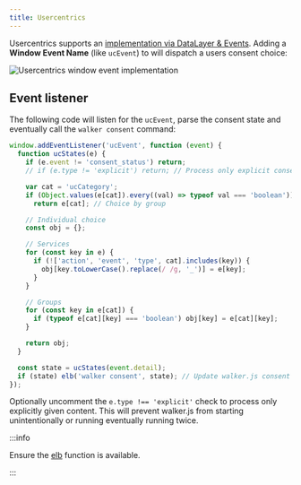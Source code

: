 ```yaml
---
title: Usercentrics
---
```


Usercentrics supports an
[implementation via DataLayer & Events](https://docs.usercentrics.com/#/v2-events?id=usage-as-window-event).
Adding a **Window Event Name** (like `ucEvent`) to will dispatch a users consent
choice:

![Usercentrics window event implementation](./usercentrics-implementation-window_event.png)

## Event listener

The following code will listen for the `ucEvent`, parse the consent state and
eventually call the `walker consent` command:

```js
window.addEventListener('ucEvent', function (event) {
  function ucStates(e) {
    if (e.event != 'consent_status') return;
    // if (e.type != 'explicit') return; // Process only explicit consent

    var cat = 'ucCategory';
    if (Object.values(e[cat]).every((val) => typeof val === 'boolean'))
      return e[cat]; // Choice by group

    // Individual choice
    const obj = {};

    // Services
    for (const key in e) {
      if (!['action', 'event', 'type', cat].includes(key)) {
        obj[key.toLowerCase().replace(/ /g, '_')] = e[key];
      }
    }

    // Groups
    for (const key in e[cat]) {
      if (typeof e[cat][key] === 'boolean') obj[key] = e[cat][key];
    }

    return obj;
  }

  const state = ucStates(event.detail);
  if (state) elb('walker consent', state); // Update walker.js consent state
});
```

Optionally uncomment the `e.type !== 'explicit'` check to process only
explicitly given content. This will prevent walker.js from starting
unintentionally or running eventually running twice.

:::info

Ensure the [elb](/docs/sources/walkerjs/commands#elb) function is available.

:::
